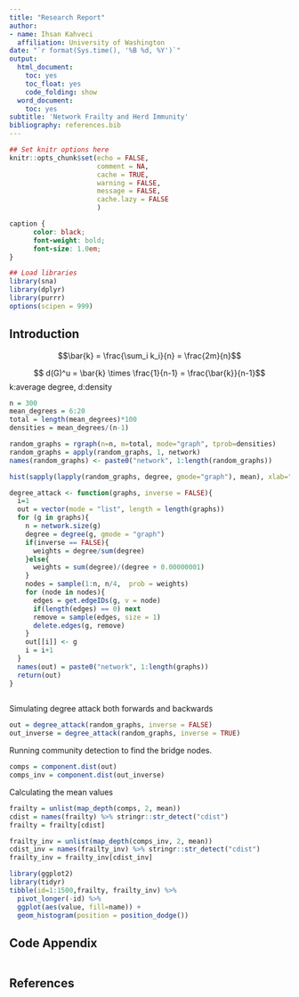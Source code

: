 ```yaml
---
title: "Research Report"
author:
- name: Ihsan Kahveci
  affiliation: University of Washington
date: "`r format(Sys.time(), '%B %d, %Y')`"
output:
  html_document:
    toc: yes
    toc_float: yes
    code_folding: show
  word_document:
    toc: yes
subtitle: 'Network Frailty and Herd Immunity'
bibliography: references.bib
---
```


```r
## Set knitr options here
knitr::opts_chunk$set(echo = FALSE,
                      comment = NA, 
                      cache = TRUE,
                      warning = FALSE,
                      message = FALSE, 
                      cache.lazy = FALSE
                      )

```

```css
caption {
      color: black;
      font-weight: bold;
      font-size: 1.0em;
}
```

```r
## Load libraries
library(sna)
library(dplyr)
library(purrr)
options(scipen = 999)
```

## Introduction


$$\bar{k} = \frac{\sum_i k_i}{n} =  \frac{2m}{n}$$

$$ d(G)^u = \bar{k} \times \frac{1}{n-1} =  \frac{\bar{k}}{n-1}$$
k:average degree, d:density

```r
n = 300
mean_degrees = 6:20
total = length(mean_degrees)*100
densities = mean_degrees/(n-1)

```


```r
random_graphs = rgraph(n=n, m=total, mode="graph", tprob=densities)
random_graphs = apply(random_graphs, 1, network)
names(random_graphs) <- paste0("network", 1:length(random_graphs))
```



```r
hist(sapply(lapply(random_graphs, degree, gmode="graph"), mean), xlab="mean degree", main="")
```

```r
degree_attack <- function(graphs, inverse = FALSE){
  i=1
  out = vector(mode = "list", length = length(graphs))
  for (g in graphs){
    n = network.size(g)
    degree = degree(g, gmode = "graph")
    if(inverse == FALSE){
      weights = degree/sum(degree)
    }else{
      weights = sum(degree)/(degree + 0.00000001)
    }
    nodes = sample(1:n, n/4,  prob = weights)
    for (node in nodes){
      edges = get.edgeIDs(g, v = node)
      if(length(edges) == 0) next
      remove = sample(edges, size = 1)
      delete.edges(g, remove)
    }
    out[[i]] <- g
    i = i+1
  }
  names(out) = paste0("network", 1:length(graphs))
  return(out)
}
  
```


Simulating degree attack both forwards and backwards

```r
out = degree_attack(random_graphs, inverse = FALSE)
out_inverse = degree_attack(random_graphs, inverse = TRUE)
```


Running community detection to find the bridge nodes.

```r
comps = component.dist(out)
comps_inv = component.dist(out_inverse)
```

Calculating the mean values  

```r
frailty = unlist(map_depth(comps, 2, mean)) 
cdist = names(frailty) %>% stringr::str_detect("cdist")
frailty = frailty[cdist]

frailty_inv = unlist(map_depth(comps_inv, 2, mean)) 
cdist_inv = names(frailty_inv) %>% stringr::str_detect("cdist")
frailty_inv = frailty_inv[cdist_inv]
```


```r
library(ggplot2)
library(tidyr)
tibble(id=1:1500,frailty, frailty_inv) %>%
  pivot_longer(-id) %>%
  ggplot(aes(value, fill=name)) + 
  geom_histogram(position = position_dodge())
```



## Code Appendix


```r

```

## References

